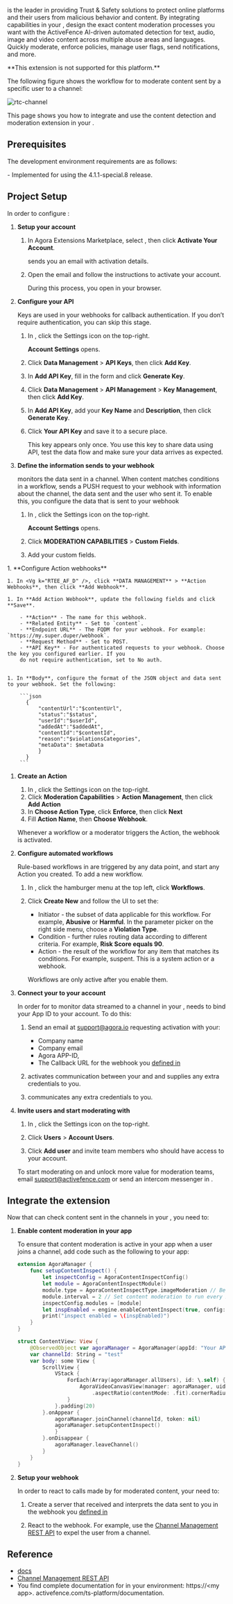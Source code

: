 
[<Vg k="RTEE_AF" />](https://www.activefence.com/) is the leader in providing Trust & Safety solutions to protect online platforms and their users from
malicious behavior and content. By integrating <Vg k="RTEE_AF" /> capabilities in your <Vpl k="CLIENT" />, design the
exact content moderation processes you want with the ActiveFence AI-driven automated detection for text,
audio, image and video content across multiple abuse areas and languages. Quickly moderate, enforce policies, manage
user flags, send notifications, and more.

<PlatformWrapper notAllowed="ios,macos">
  **This extension is not supported for this platform.**
</PlatformWrapper>
<PlatformWrapper platform="ios,macos">

The following figure shows the workflow for <Vg k="RTEE_AF" /> to moderate content sent by a specific user to a channel:

![rtc-channel](/images/extensions-marketplace/active-fence.svg)


This page shows you how to integrate and use the <Vg k="RTEE_AF" /> content detection and moderation extension in your
<Vpl k="CLIENT" />.

## Prerequisites

The development environment requirements are as follows:

<Prerequisites />
- Implemented <Link to="../../../video-calling/get-started/get-started-sdk"><Vg k="GET_STARTED"/> for <Vg
  k="VIDEO"/></Link> using the 4.1.1-special.8 release.

## Project Setup

In order to configure <Vg k="RTEE_AF" />:

1. **Setup your <Vg k="RTEE_AF" /> account**

    1. In <Link to="{{Global.AGORA_CONSOLE_URL}}/marketplace/list/all">Agora Extensions Marketplace</Link>, select
    <Vg k="RTEE_AF" />, then click **Activate Your Account**.

        <Vg k="RTEE_AF" /> sends you an email with activation details.


    1. Open the <Vg k="RTEE_AF" /> email and follow the instructions to activate your  <Vg k="RTEE_AF" /> account.

        During this process, you open <Vg k="RTEE_AF_D" /> in your browser.


1. **Configure your <Vg k="RTEE_AF" /> API**

    Keys are used in your webhooks for callback authentication. If you don’t require authentication, you can skip this stage.

    1. In  <Vg k="RTEE_AF_D" />, click the Settings icon on the top-right.

        **Account Settings** opens.

    1. Click **Data Management** > **<Vg k="RTEE_AF" /> API Keys**, then click **Add Key**.

    1. In **Add API Key**, fill in the form and click **Generate Key**.

    1. Click **Data Management** > **API Management** > **Key Management**, then click **Add Key**.

    1. In **Add API Key**, add your **Key Name** and **Description**, then click **Generate Key**.

    1. Click **Your API Key** and save it to a secure place.

        This key appears only once. You use this key to share data using <Vg k="RTEE_AF" /> API, test the data flow
  and make sure your data arrives as expected.

1. **Define the information <Vg k="RTEE_AF" /> sends to your webhook**

    <Vg k="RTEE_AF" /> monitors the data sent in a channel. When content matches conditions in a workflow,
    <Vg k="RTEE_AF" /> sends a PUSH request to your webhook with information about the channel, the data sent and
    the user who sent it. To enable this, you configure the data that is sent to your webhook

    1. In  <Vg k="RTEE_AF_D" />, click the Settings icon on the top-right.

       **Account Settings** opens.

    1. Click **MODERATION CAPABILITIES** > **Custom Fields**.

    1. Add your custom fields.

<a name="define-webhook"/>
1. **Configure Action webhooks**

    1. In <Vg k="RTEE_AF_D" />, click **DATA MANAGEMENT** > **Action Webhooks**, then click **Add Webhook**.

    1. In **Add Action Webhook**, update the following fields and click **Save**.

        - **Action** - The name for this webhook.
        - **Related Entity** - Set to `content`.
        - **Endpoint URL** - The FQDM for your webhook. For example: `https://my.super.duper/webhook`.
        - **Request Method** - Set to POST.
        - **API Key** - For authenticated requests to your webhook. Choose the key you configured earlier. If you
        do not require authentication, set to No auth.


    1. In **Body**, configure the format of the JSON object and data sent to your webhook. Set the following:

        ```json
          {
              "contentUrl":"$contentUrl",
              "status":"$status",
              "userId":"$userId",
              "addedAt":"$addedAt",
              "contentId":"$contentId",
              "reason":"$violationsCategories",
              "metaData": $metaData
              }
          }
        ```


1. **Create an Action**

    1. In  <Vg k="RTEE_AF_D" />, click the Settings icon on the top-right.
    1. Click **Moderation Capabilities** > **Action Management**, then click **Add Action**
    1. In **Choose Action Type**, click **Enforce**, then click **Next**
    1. Fill **Action Name**, then **Choose Webhook**.

    Whenever a workflow or a moderator triggers the Action, the webhook is activated.

1. **Configure automated workflows**

    Rule-based workflows in <Vg k="RTEE_AF_D" /> are triggered by any data point, and start any Action you created.
  To add a new workflow.

    1. In <Vg k="RTEE_AF_D" />, click the hamburger menu at the top left, click **Workflows**.

    1. Click **Create New** and follow the UI to set the:

        - Initiator - the subset of data applicable for this workflow. For example, **Abusive** or **Harmful**. In the
  parameter picker on the right side menu, choose a **Violation Type**.
        - Condition - further rules routing data according to different criteria. For example, **Risk Score equals 90**.
        - Action - the result of the workflow for any item that matches its conditions. For example, suspent. This is a system action or a webhook.

        Workflows are only active after you enable them.

1. **Connect your <Vpl k="CLIENT" /> to your <Vg k="RTEE_AF" /> account**

    In order for <Vg k="RTEE_AF" /> to monitor data streamed to a channel in your <Vpl k="CLIENT" />,   <Vg
    k="RTEE_AF"/>  needs to bind your App ID to your <Vg k="RTEE_AF" /> account. To do this:

    1. Send <Vg k="COMPANY" /> an email at support@agora.io requesting <Vg k="RTEE_AF" /> activation with your:
        - Company name
        - Company email
        - Agora APP-ID,
        - The Callback URL for the webhook you [defined in <Vg k="RTEE_AF" /> ](#define-webhook)

    1. <Vg k="COMPANY" /> activates communication between your  <Vpl k="CLIENT" /> and  <Vg k="RTEE_AF" /> and supplies any extra credentials to you.

    1. <Vg k="RTEE_AF" /> communicates any extra credentials to you.


1. **Invite users and start moderating with <Vg k="RTEE_AF" />**

    1. In  <Vg k="RTEE_AF_D" />, click the Settings icon on the top-right.

    1. Click **Users** > **Account Users**.

    1. Click **Add user** and invite team members who should have access to your account.

    To start moderating on <Vg k="RTEE_AF_D" /> and unlock more value for moderation teams, email support@activefence.com or
    send an intercom messenger in <Vg k="RTEE_AF_D" />.


## Integrate the extension

Now that  <Vg k="RTEE_AF" /> can check content sent in the channels in your <Vpl k="CLIENT" />,  you need to:

1. **Enable content moderation in your app**

    To ensure that content moderation is active in your app when a user joins a channel, add code such as the
    following to your app:

      ```swift
      extension AgoraManager {
          func setupContentInspect() {
              let inspectConfig = AgoraContentInspectConfig()
              let module = AgoraContentInspectModule()
              module.type = AgoraContentInspectType.imageModeration // Be sure to set type as cloudmoderation
              module.interval = 2 // Set content moderation to run every 2 seconds
              inspectConfig.modules = [module]
              let inspEnabled = engine.enableContentInspect(true, config: inspectConfig)
              print("inspect enabled = \(inspEnabled)")
          }
      }

      struct ContentView: View {
          @ObservedObject var agoraManager = AgoraManager(appId: "Your APP ID", role: .broadcaster)
          var channelId: String = "test"
          var body: some View {
              ScrollView {
                  VStack {
                      ForEach(Array(agoraManager.allUsers), id: \.self) { uid in
                          AgoraVideoCanvasView(manager: agoraManager, uid: uid)
                              .aspectRatio(contentMode: .fit).cornerRadius(10)
                      }
                  }.padding(20)
              }.onAppear {
                  agoraManager.joinChannel(channelId, token: nil)
                  agoraManager.setupContentInspect()
                  }
              }.onDisappear {
                  agoraManager.leaveChannel()
              }
          }
      }
      ```

1. **Setup your webhook**

    In order to react to calls made by <Vg k="RTEE_AF" /> for moderated content, your need to:

    1. Create a server that received and interprets the data sent to you in the webhook you [defined in <Vg
   k="RTEE_AF" /> ](#define-webhook)

    1. React to the webhook. For example, use the [Channel Management REST API](/en/video-calling/reference/channel-management-rest-api#creates-a-rule) to expel the user from a channel.



## Reference

- [<Vg k="RTEE_AF" /> docs](https://docs.activefence.com/#section/About-This-Guide)
- [Channel Management REST API](/en/video-calling/reference/channel-management-rest-api)
- You find complete documentation for <Vg k="RTEE_AF_D" /> in your environment: https://\<my <Vg k="RTEE_AF" /> app>.
  activefence.com/ts-platform/documentation.

</PlatformWrapper>